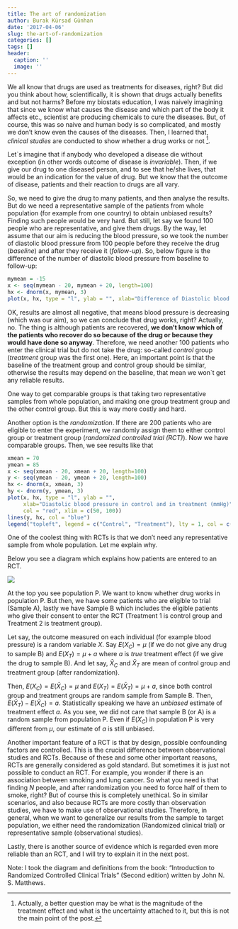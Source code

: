 ```yaml
---
title: The art of randomization
author: Burak Kürsad Günhan
date: '2017-04-06'
slug: the-art-of-randomization
categories: []
tags: []
header:
  caption: ''
  image: ''
---
```


<script type="text/javascript" async
src="https://cdn.mathjax.org/mathjax/latest/MathJax.js?config=TeX-MML-AM_CHTML">
</script>


We all know that drugs are used as treatments for diseases, right? But did you think about how, scientifically, it is shown that drugs actually benefits and but not harms? Before my biostats education, I was naively imagining that since we know what causes the disease and which part of the body it affects etc., scientist are producing chemicals to cure the diseases. But, of course, this was so naive and human body is so complicated, and mostly we don't know even the causes of the diseases. Then, I learned that, *clinical studies* are conducted to show whether a drug works or not [^1]. 


[^1]: Actually, a better question may be what is the magnitude of the treatment effect and what is the uncertainty attached to it, but this is not the main point of the post.


Let`s imagine that if anybody who developed a disease die without exception (in other words outcome of disease is *invariable*). Then, if we give our drug to one diseased person, and to see that he/she lives, that would be an indication for the value of drug. But we know that the outcome of disease, patients and their reaction to drugs are all vary. 

So, we need to give the drug to many patients, and then analyse the results. But do we need a representative sample of the patients from whole population (for example from one country) to obtain unbiased results? Finding such people would be very hard. But still, let say we found 100 people who are representative, and give them drugs. By the way, let assume that our aim is reducing the blood pressure, so we took the number of diastolic blood pressure from 100 people before they receive the drug (*baseline*) and after they receive it (*follow-up*). So, below figure is the difference of the number of diastolic blood pressure from baseline to follow-up:


```r
mymean = -15
x <- seq(mymean - 20, mymean + 20, length=100)
hx <- dnorm(x, mymean, 3)
plot(x, hx, type = "l", ylab = "", xlab="Difference of Diastolic blood pressure from baseline to follow-up (mmHg)")
```

OK, results are almost all negative, that means blood pressure is decreasing (which was our aim), so we can conclude that drug works, right? Actually, no. The thing is although patients are recovered, **we don't know which of the patients who recover do so because of the drug or because they would have done so anyway**. Therefore, we need another 100 patients who enter the clinical trial but do not take the drug: so-called *control* group (*treatment* group was the first one). Here, an important point is that the baseline of the treatment group and control group should be similar, otherwise the results may depend on the baseline, that mean we won`t get any reliable results.

One way to get comparable groups is that taking two representative samples from whole population, and making one group treatment group and the other control group. But this is way more costly and hard. 

Another option is the *randomization*. If there are 200 patients who are eligible to enter the experiment, we randomly assign them to either control group or treatment group (*randomized controlled trial (RCT)*). Now we have comparable groups. Then, we see results like that

```r
xmean = 70
ymean = 85
x <- seq(xmean - 20, xmean + 20, length=100)
y <- seq(ymean - 20, ymean + 20, length=100)
hx <- dnorm(x, xmean, 3)
hy <- dnorm(y, ymean, 3)
plot(x, hx, type = "l", ylab = "", 
     xlab="Diastolic blood pressure in control and in treatment (mmHg)", 
     col = "red", xlim = c(50, 100))
lines(y, hx, col = "blue")
legend("topleft", legend = c("Control", "Treatment"), lty = 1, col = c("blue", "red"))
```


One of the coolest thing with RCTs is that we don't need any representative sample from whole population. Let me explain why.

Below you see a diagram which explains how patients are entered to an RCT.

![](/post/2017-04-06-the-art-of-randomization_files/figure-html/RCT.png)


At the top you see population P. We want to know whether drug works in population P. But then, we have some patients who are eligible to trial (Sample A), lastly we have Sample B which includes the eligible patients who give their consent to enter the RCT (Treatment 1 is control group and Treatment 2 is treatment group). 

Let say, the outcome measured on each individual (for example blood pressure) is a random variable $X$. Say $E(X_{C}) = \mu$ (if we do not give any drug to sample B) and $E(X_{T}) = \mu + a$ where $a$ is *true* treatment effect (if we give the drug to sample B). And let say, $\bar{X}_{C}$ and $\bar{X}_{T}$ are mean of control group and treatment group (after randomization).

Then, $E(X_{C}) = E(\bar{X}_{C}) = \mu$ and $E(X_{T}) = E(\bar{X}_{T}) = \mu + a$, since both control group and treatment groups are random sample from Sample B. Then, $E(\bar{X}_{T}) - E(\bar{X}_{C}) = a$. Statistically speaking we have an *unbiased* estimate of treatment effect $a$.
As you see, we did not care that sample B (or A) is a random sample from population P. Even if $E(X_{C})$ in population P is very different from $\mu$, our estimate of $a$ is still unbiased.

Another important feature of a RCT is that by design, possible confounding factors are controlled. This is the crucial difference between observational studies and RCTs. Because of these and some other important reasons, RCTs are generally considered as gold standard. But sometimes it is just not possible to conduct an RCT. For example, you wonder if there is an association between smoking and lung cancer. So what you need is that finding $N$ people, and after randomization you need to force half of them to smoke, right? But of course this is completely unethical. So in similar scenarios, and also because RCTs are more costly than observation studies, we have to make use of observational studies. Therefore, in general, when we want to generalize our results from the sample to target population, we either need the randomization (Randomized clinical trial) or representative sample (observational studies).

Lastly, there is another source of evidence which is regarded even more reliable than an RCT, and I will try to explain it in the next post.

Note: I took the diagram and definitions from the book: "Introduction to Randomized
Controlled Clinical Trials" (Second edition) written by John N. S. Matthews.







